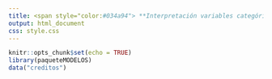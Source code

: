 ```yaml
---
title: <span style="color:#034a94"> **Interpretación variables categóricas en el MRLM"065**</span>
output: html_document
css: style.css
---
```


```r
knitr::opts_chunk$set(echo = TRUE)
library(paqueteMODELOS)
data("creditos")

```

</br></br>